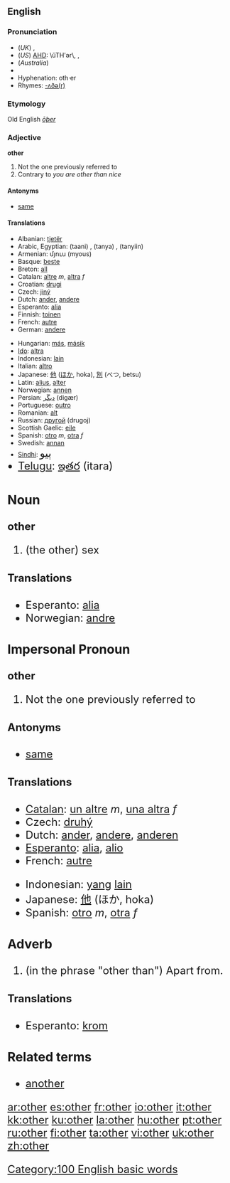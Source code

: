 ==English==

{{rank|our|than|some|66|other|very|upon|man}}

===Pronunciation===
* (''UK'') {{IPA|/ˈʌðə/}}, {{SAMPA|/"VD@/}}
* (''US'') [[AHD]]: \ŭTH'ər\, {{IPA|/ˈʌðɚ/}}, {{SAMPA|/"VD@`/}}
* (''Australia'') {{IPA|/ˈaðə/}}
* {{audio|en-us-other.ogg|Audio (US)}}
* Hyphenation: oth&middot;er
* Rhymes: [[Rhymes:English:-ʌðə(r)|-ʌðə(r)]]

===Etymology===
Old English ''[[ōþer]]''

===Adjective===
'''other'''

# Not the one previously referred to
# Contrary to ''you are other than nice''

====Antonyms====
*[[same]]

====Translations====
{{top}}
*Albanian: [[tjetër]]
*Arabic, Egyptian: {{ARchar|[[تانى]]}} (taani) {{m}}, {{ARchar|[[تانية]]}} (tanya) {{f}}, {{ARchar|[[تانيين]]}} (tanyiin) {{p}}
*Armenian: մյուս (myous)
*Basque: [[beste]]
*Breton: [[all]]
*Catalan: [[altre]] ''m'', [[altra]] ''f''
*Croatian: [[drugi]]
*Czech: [[jiný]]
*Dutch: [[ander]], [[andere]]
*Esperanto: [[alia]]
*Finnish: [[toinen]]
*French: [[autre]]
*German: [[andere]]
{{mid}}
*Hungarian: [[más]], [[másik]]
*[[Ido]]: [[altra]]
*Indonesian: [[lain]]
*Italian: [[altro]]
*Japanese: [[他]] ([[ほか]], hoka), [[別]] (べつ, betsu)
*Latin: [[alius]], [[alter]]
*Norwegian: [[annen]]
*Persian: [[دیگَر]] (digær)
*Portuguese: [[outro]]
*Romanian: [[alt]]
*Russian: [[другой]] (drugoj)
*Scottish Gaelic: [[eile]]
*Spanish: [[otro]] ''m'', [[otra]] ''f''
*Swedish: [[annan]]
*[[Sindhi]]: <font size="5">[[ٻيو]]
*[[Telugu]]: [[ఇతర]] (itara)
{{bottom}}

===Noun===
'''other'''
#(the other) sex

====Translations====

*Esperanto: [[alia]]
*Norwegian: [[andre]]

===Impersonal Pronoun===
'''other'''

# Not the one previously referred to

====Antonyms====
*[[same]]

====Translations====
{{top}}
*[[Catalan]]: [[un altre]] ''m'', [[una altra]] ''f''
*Czech: [[druhý]]
*Dutch: [[ander]], [[andere]], [[anderen]]
*[[Esperanto]]: [[alia]], [[alio]]
*French: [[autre]]
{{mid}}
*Indonesian: [[yang]] [[lain]]
*Japanese: [[他]] (ほか, hoka)
*Spanish: [[otro]] ''m'', [[otra]] ''f''
{{bottom}}

===Adverb===

# (in the phrase "other than") Apart from.

====Translations====

*Esperanto: [[krom]]

===Related terms===
*[[another]]
[[Category:100 English basic words]]

[[ar:other]]
[[es:other]]
[[fr:other]]
[[io:other]]
[[it:other]]
[[kk:other]]
[[ku:other]]
[[la:other]]
[[hu:other]]
[[pt:other]]
[[ru:other]]
[[fi:other]]
[[ta:other]]
[[vi:other]]
[[uk:other]]
[[zh:other]]